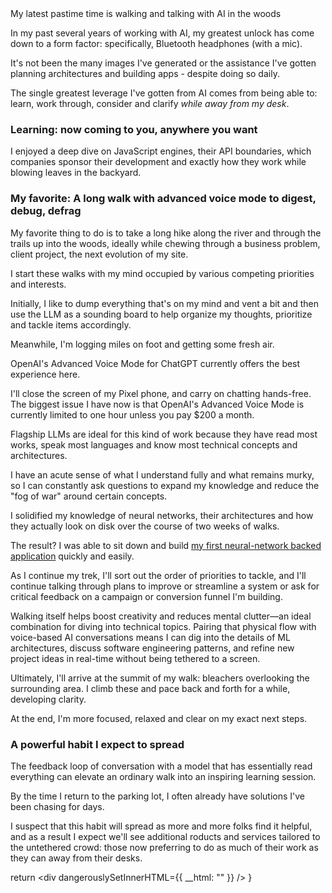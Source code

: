 <figcaption>
    My latest pastime time is walking and talking with AI in the woods
</figcaption>

In my past several years of working with AI, my greatest unlock has come down to a form factor: specifically, Bluetooth headphones (with a mic).



It's not been the many images I've generated or the assistance I've gotten planning architectures and building apps - despite doing so daily.

The single greatest leverage I've gotten from AI comes from being able to: learn, work through, consider and clarify <em>while away from my desk</em>.

### Learning: now coming to you, anywhere you want

I enjoyed a deep dive on JavaScript engines, their API boundaries, which companies sponsor their development and exactly how they work while blowing leaves in the backyard. 



### My favorite: A long walk with advanced voice mode to digest, debug, defrag

My favorite thing to do is to take a long hike along the river and through the trails up into the woods, ideally while chewing through a business problem, client project, 
the next evolution of my site. 

I start these walks with my mind occupied by various competing priorities and interests.



Initially, I like to dump everything that's on my mind and vent a bit and then use the LLM as a sounding board to help organize my thoughts, prioritize and tackle items accordingly.



Meanwhile, I'm logging miles on foot and getting some fresh air.

OpenAI's Advanced Voice Mode for ChatGPT currently offers the best experience here. 

I'll close the screen of my Pixel phone, and carry on chatting hands-free. The biggest issue I have now 
is that OpenAI's Advanced Voice Mode is currently limited to one hour unless you pay $200 a month.

Flagship LLMs are ideal for this kind of work because they have read most works, speak most languages and know most technical concepts and architectures. 

I have an acute sense of what I understand fully and what remains murky, so I can constantly ask questions to expand my knowledge and reduce the "fog of war" around certain concepts.

I solidified my knowledge of neural networks, their architectures and how they actually look on disk over the course of two weeks of walks. 

The result? I was able to sit down and build [my first neural-network backed application](/blog/mnist-pytorch-hand-drawn-digit-recognizer) quickly and easily.

<Link href={"/blog/mnist-pytorch-hand-drawn-digit-recognizer"}>

</Link>

As I continue my trek, I'll sort out the order of priorities to tackle, and I'll continue talking through plans to improve or streamline a system or ask for critical feedback on a campaign or conversion funnel I'm building.

Walking itself helps boost creativity and reduces mental clutter—an ideal combination for diving into technical topics. Pairing that physical flow with voice-based AI conversations means I can dig into the details of ML architectures, discuss software engineering patterns, and refine new project ideas in real-time without being tethered to a screen.



Ultimately, I'll arrive at the summit of my walk: bleachers overlooking the surrounding area. I climb these and pace back and forth for a while, developing clarity.



At the end, I'm more focused, relaxed and clear on my exact next steps.

### A powerful habit I expect to spread

The feedback loop of conversation with a model that has essentially read everything can elevate an ordinary walk into an inspiring learning session. 

By the time I return to the parking lot, I often already have solutions I've been chasing for days.

I suspect that this habit will spread as more and more folks find it helpful, and as a result I expect we'll see additional roducts and services tailored to the untethered crowd: those
now preferring to do as much of their work as they can away from their desks.



  return <div dangerouslySetInnerHTML={{ __html: "" }} />
}
